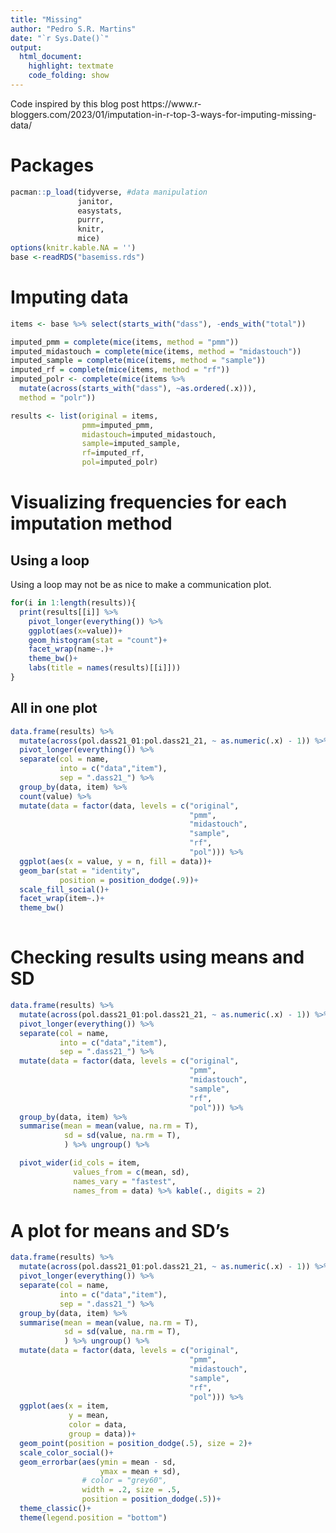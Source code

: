 ---
title: "Missing"
author: "Pedro S.R. Martins"
date: "`r Sys.Date()`"
output:
  html_document:
    highlight: textmate
    code_folding: show
---

Code inspired by this blog post https://www.r-bloggers.com/2023/01/imputation-in-r-top-3-ways-for-imputing-missing-data/




# Packages

```{r}
pacman::p_load(tidyverse, #data manipulation
               janitor,
               easystats,
               purrr,
               knitr,
               mice) 
options(knitr.kable.NA = '')
base <-readRDS("basemiss.rds")
```


# Imputing data

```{r}
items <- base %>% select(starts_with("dass"), -ends_with("total"))

imputed_pmm = complete(mice(items, method = "pmm"))
imputed_midastouch = complete(mice(items, method = "midastouch"))
imputed_sample = complete(mice(items, method = "sample"))
imputed_rf = complete(mice(items, method = "rf"))
imputed_polr <- complete(mice(items %>% 
  mutate(across(starts_with("dass"), ~as.ordered(.x))), 
  method = "polr"))

results <- list(original = items,
                pmm=imputed_pmm,
                midastouch=imputed_midastouch,
                sample=imputed_sample,
                rf=imputed_rf,
                pol=imputed_polr)


```



# Visualizing frequencies for each imputation method {.tabset .tabset-fade}


## Using a loop   
  
  
  
Using a loop may not be as nice to make a communication plot.

   
```{r}
for(i in 1:length(results)){
  print(results[[i]] %>% 
    pivot_longer(everything()) %>% 
    ggplot(aes(x=value))+
    geom_histogram(stat = "count")+
    facet_wrap(name~.)+
    theme_bw()+
    labs(title = names(results)[[i]]))
}
```
  
  
  
## All in one plot 
  
  
```{r fig.width=17}
data.frame(results) %>% 
  mutate(across(pol.dass21_01:pol.dass21_21, ~ as.numeric(.x) - 1)) %>% 
  pivot_longer(everything()) %>% 
  separate(col = name,
           into = c("data","item"),
           sep = ".dass21_") %>% 
  group_by(data, item) %>% 
  count(value) %>% 
  mutate(data = factor(data, levels = c("original",
                                        "pmm",
                                        "midastouch",
                                        "sample",
                                        "rf",
                                        "pol"))) %>% 
  ggplot(aes(x = value, y = n, fill = data))+
  geom_bar(stat = "identity", 
           position = position_dodge(.9))+
  scale_fill_social()+
  facet_wrap(item~.)+
  theme_bw()
  
```


# Checking results using means and SD


```{r}
data.frame(results) %>% 
  mutate(across(pol.dass21_01:pol.dass21_21, ~ as.numeric(.x) - 1)) %>% 
  pivot_longer(everything()) %>% 
  separate(col = name,
           into = c("data","item"),
           sep = ".dass21_") %>% 
  mutate(data = factor(data, levels = c("original",
                                        "pmm",
                                        "midastouch",
                                        "sample",
                                        "rf",
                                        "pol"))) %>% 
  group_by(data, item) %>%
  summarise(mean = mean(value, na.rm = T),
            sd = sd(value, na.rm = T),
            ) %>% ungroup() %>% 

  pivot_wider(id_cols = item,
              values_from = c(mean, sd), 
              names_vary = "fastest", 
              names_from = data) %>% kable(., digits = 2)
```




# A plot for means and SD's
  
   
   
   

```{r}
data.frame(results) %>% 
  mutate(across(pol.dass21_01:pol.dass21_21, ~ as.numeric(.x) - 1)) %>% 
  pivot_longer(everything()) %>% 
  separate(col = name,
           into = c("data","item"),
           sep = ".dass21_") %>% 
  group_by(data, item) %>%
  summarise(mean = mean(value, na.rm = T),
            sd = sd(value, na.rm = T),
            ) %>% ungroup() %>%
  mutate(data = factor(data, levels = c("original",
                                        "pmm",
                                        "midastouch",
                                        "sample",
                                        "rf",
                                        "pol"))) %>% 
  ggplot(aes(x = item,
             y = mean,
             color = data,
             group = data))+
  geom_point(position = position_dodge(.5), size = 2)+
  scale_color_social()+
  geom_errorbar(aes(ymin = mean - sd,
                    ymax = mean + sd),
                # color = "grey60", 
                width = .2, size = .5,
                position = position_dodge(.5))+
  theme_classic()+
  theme(legend.position = "bottom")
```




